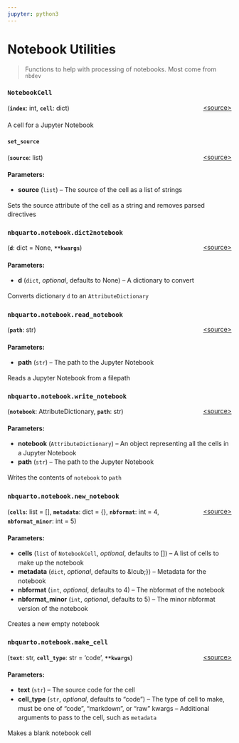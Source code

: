 ```yaml
---
jupyter: python3
---
```


# Notebook Utilities

> Functions to help with processing of notebooks. Most come from `nbdev`

### `NotebookCell` {#nbquarto.notebook.NotebookCell}
[\<source\>](https://github.com/muellerzr/nbquarto/blob/main/src/nbquarto/notebook.py#L22){style="float:right;font-size:.875rem;"}
<p style="font-size:.875rem;line-height:1.25rem;">
(**`index`**: int, **`cell`**: dict)
</p>

<div style="font-size:.875rem;line-height:1.25rem;margin-bottom:1.25em; margin-top:1.25em; padding_bottom:0;">

A cell for a Jupyter Notebook

</div>
#### `set_source` {#nbquarto.notebook.NotebookCell.set_source}
[\<source\>](https://github.com/muellerzr/nbquarto/blob/main/src/nbquarto/notebook.py#L40){style="float:right;font-size:.875rem;"}
<p style="font-size:.875rem;line-height:1.25rem;">
(**`source`**: list)
</p>

<div style="font-size:.875rem;line-height:1.25rem;margin-bottom:1.25em; margin-top:1.25em; padding_bottom:0;">**Parameters:**

- **source** (`list`) --
  The source of the cell as a list of strings

Sets the source attribute of the cell as a string and removes parsed directives



</div>

### `nbquarto.notebook.dict2notebook` {#nbquarto.notebook.dict2notebook}
[\<source\>](https://github.com/muellerzr/nbquarto/blob/main/src/nbquarto/notebook.py#L59){style="float:right;font-size:.875rem;"}
<p style="font-size:.875rem;line-height:1.25rem;">
(**`d`**: dict = None, **`**kwargs`**)
</p>

<div style="font-size:.875rem;line-height:1.25rem;margin-bottom:1.25em; margin-top:1.25em; padding_bottom:0;">**Parameters:**

- **d** (`dict`, *optional*, defaults to None) --
  A dictionary to convert

Converts dictionary `d` to an `AttributeDictionary`



</div>

### `nbquarto.notebook.read_notebook` {#nbquarto.notebook.read_notebook}
[\<source\>](https://github.com/muellerzr/nbquarto/blob/main/src/nbquarto/notebook.py#L72){style="float:right;font-size:.875rem;"}
<p style="font-size:.875rem;line-height:1.25rem;">
(**`path`**: str)
</p>

<div style="font-size:.875rem;line-height:1.25rem;margin-bottom:1.25em; margin-top:1.25em; padding_bottom:0;">**Parameters:**

- **path** (`str`) --
  The path to the Jupyter Notebook

Reads a Jupyter Notebook from a filepath



</div>

### `nbquarto.notebook.write_notebook` {#nbquarto.notebook.write_notebook}
[\<source\>](https://github.com/muellerzr/nbquarto/blob/main/src/nbquarto/notebook.py#L86){style="float:right;font-size:.875rem;"}
<p style="font-size:.875rem;line-height:1.25rem;">
(**`notebook`**: AttributeDictionary, **`path`**: str)
</p>

<div style="font-size:.875rem;line-height:1.25rem;margin-bottom:1.25em; margin-top:1.25em; padding_bottom:0;">**Parameters:**

- **notebook** (`AttributeDictionary`) --
  An object representing all the cells in a Jupyter Notebook
- **path** (`str`) --
  The path to the Jupyter Notebook

Writes the contents of `notebook` to `path`



</div>

### `nbquarto.notebook.new_notebook` {#nbquarto.notebook.new_notebook}
[\<source\>](https://github.com/muellerzr/nbquarto/blob/main/src/nbquarto/notebook.py#L126){style="float:right;font-size:.875rem;"}
<p style="font-size:.875rem;line-height:1.25rem;">
(**`cells`**: list = [], **`metadata`**: dict = {}, **`nbformat`**: int = 4, **`nbformat_minor`**: int = 5)
</p>

<div style="font-size:.875rem;line-height:1.25rem;margin-bottom:1.25em; margin-top:1.25em; padding_bottom:0;">**Parameters:**

- **cells** (`list` of `NotebookCell`, *optional*, defaults to []) --
  A list of cells to make up the notebook
- **metadata** (`dict`, *optional*, defaults to &amp;lcub;}) --
  Metadata for the notebook
- **nbformat** (`int`, *optional*, defaults to 4) --
  The nbformat of the notebook
- **nbformat_minor** (`int`, *optional*, defaults to 5) --
  The minor nbformat version of the notebook

Creates a new empty notebook



</div>

### `nbquarto.notebook.make_cell` {#nbquarto.notebook.make_cell}
[\<source\>](https://github.com/muellerzr/nbquarto/blob/main/src/nbquarto/notebook.py#L143){style="float:right;font-size:.875rem;"}
<p style="font-size:.875rem;line-height:1.25rem;">
(**`text`**: str, **`cell_type`**: str = 'code', **`**kwargs`**)
</p>

<div style="font-size:.875rem;line-height:1.25rem;margin-bottom:1.25em; margin-top:1.25em; padding_bottom:0;">**Parameters:**

- **text** (`str`) --
  The source code for the cell
- **cell_type** (`str`, *optional*, defaults to "code") --
  The type of cell to make, must be one of "code", "markdown", or "raw"
  kwargs --
  Additional arguments to pass to the cell, such as `metadata`

Makes a blank notebook cell



</div>


